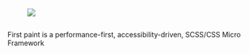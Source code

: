 
<Meta title="Guides/Introduction" />

<!-- Example title -->

<h1 style={{ "text-align": "center", width: "100%" }}>
  <figure>
    <img
      src="https://res.cloudinary.com/dqjs95c7n/image/upload/v1644757425/fp-brand-rgb-sm_dogvcq.svg"
      style={{ width: "30vw" }}
    />
  </figure>
</h1>
<p
  style={{
    textAlign: "center",
    fontSize: "2rem",
    lineHeight: "1.5"
  }}
>
  First paint is a performance-first, accessibility-driven,
  SCSS/CSS Micro Framework
</p>
